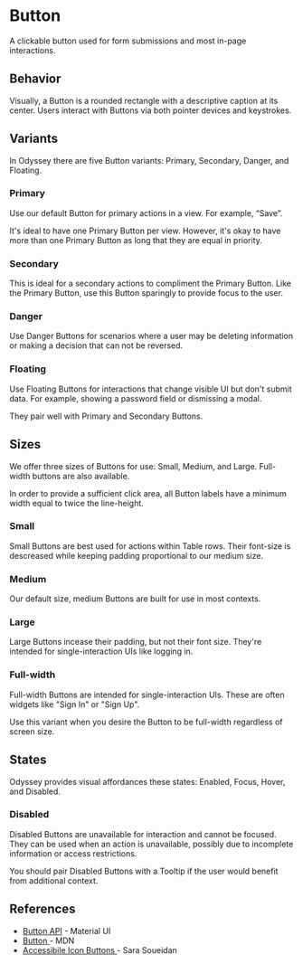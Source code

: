 
<Meta anchor />

# Button

A clickable button used for form submissions and most in-page interactions.

## Behavior

Visually, a Button is a rounded rectangle with a descriptive caption at its center. Users interact with Buttons via both pointer devices and keystrokes.

## Variants

In Odyssey there are five Button variants: Primary, Secondary, Danger, and Floating.

### Primary

Use our default Button for primary actions in a view. For example, “Save”.

It's ideal to have one Primary Button per view. However, it's okay to have more than one Primary Button as long that they are equal in priority.

<Canvas>
  <Story id="mui-components-button--button-primary" />
</Canvas>

### Secondary

This is ideal for a secondary actions to compliment the Primary Button. Like the Primary Button, use this Button sparingly to provide focus to the user.

<Canvas>
  <Story id="mui-components-button--button-secondary" />
</Canvas>

### Danger

Use Danger Buttons for scenarios where a user may be deleting information or making a decision that can not be reversed.

<Canvas>
  <Story id="mui-components-button--button-danger" />
</Canvas>

### Floating

Use Floating Buttons for interactions that change visible UI but don't submit data. For example, showing a password field or dismissing a modal.

They pair well with Primary and Secondary Buttons.

<Canvas>
  <Story id="mui-components-button--button-floating" />
</Canvas>

## Sizes

We offer three sizes of Buttons for use: Small, Medium, and Large. Full-width buttons are also available.

In order to provide a sufficient click area, all Button labels have a minimum width equal to twice the line-height.

### Small

Small Buttons are best used for actions within Table rows. Their font-size is descreased while keeping padding proportional to our medium size.

<Canvas>
  <Story id="mui-components-button--button-small" />
</Canvas>

### Medium

Our default size, medium Buttons are built for use in most contexts.

<Canvas>
  <Story id="mui-components-button--button-medium" />
</Canvas>

### Large

Large Buttons incease their padding, but not their font size. They're intended for single-interaction UIs like logging in.

<Canvas>
  <Story id="mui-components-button--button-large" />
</Canvas>

### Full-width

Full-width Buttons are intended for single-interaction UIs. These are often widgets like "Sign In" or "Sign Up".

Use this variant when you desire the Button to be full-width regardless of screen size.

<Canvas>
  <Story id="mui-components-button--button-full-width" />
</Canvas>

## States

Odyssey provides visual affordances these states: Enabled, Focus, Hover, and Disabled.

### Disabled

Disabled Buttons are unavailable for interaction and cannot be focused. They can be used when an action is unavailable, possibly due to incomplete information or access restrictions.

You should pair Disabled Buttons with a Tooltip if the user would benefit from additional context.

<Canvas>
  <Story id="mui-components-button--button-primary-disabled" />
</Canvas>

## References

- <a href="https://mui.com/material-ui/api/button/">Button API</a> - Material UI
- <a href="https://developer.mozilla.org/en-US/docs/Web/HTML/Element/button">
    Button
  </a> - MDN
- <a href="https://www.sarasoueidan.com/blog/accessible-icon-buttons/">
    Accessibile Icon Buttons
  </a> - Sara Soueidan
